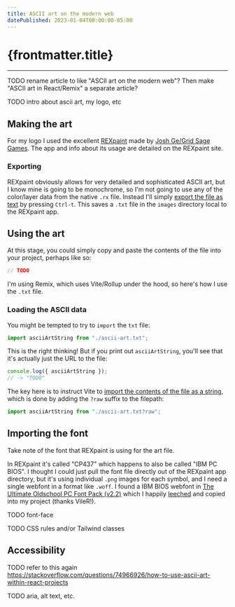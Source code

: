 ```yaml
---
title: ASCII art on the modern web
datePublished: 2023-01-04T00:00:00-05:00
---
```




# {frontmatter.title}

<ArticleHeader
  datePublished={frontmatter.datePublished}
  dateUpdated={frontmatter.dateUpdated}
/>

---

TODO rename article to like "ASCII art on the modern web"? Then make "ASCII art in React/Remix" a separate article?

TODO intro about ascii art, my logo, etc

## Making the art

For my logo I used the excellent [REXpaint](https://www.gridsagegames.com/rexpaint/index.html) made by [Josh Ge/Grid Sage Games](https://www.gridsagegames.com/). The app and info about its usage are detailed on the REXpaint site.

### Exporting

REXpaint obviously allows for very detailed and sophisticated ASCII art, but I know mine is going to be monochrome, so I'm not going to use any of the color/layer data from the native `.rx` file. Instead I'll simply [export the file as text](https://github.com/Lucide/REXPaint-manual/blob/master/manual.md#appendix-e-exportable-text-formats-txt-csv-xml-bbcode) by pressing `Ctrl-t`. This saves a `.txt` file in the `images` directory local to the REXpaint app.

## Using the art

At this stage, you could simply copy and paste the contents of the file into your project, perhaps like so:

```ts
// TODO
```

I'm using Remix, which uses Vite/Rollup under the hood, so here's how I use the `.txt` file.

### Loading the ASCII data

You might be tempted to try to `import` the `txt` file:

```ts
import asciiArtString from "./ascii-art.txt";
```

This is the right thinking! But if you print out `asciiArtString`, you'll see that it's actually just the URL to the file:

```ts
console.log({ asciiArtString });
// -> "TODO"
```

The key here is to instruct Vite to [import the contents of the file as a string](https://vite.dev/guide/assets#importing-asset-as-string), which is done by adding the `?raw` suffix to the filepath:

```ts
import asciiArtString from "./ascii-art.txt?raw";
```

## Importing the font

Take note of the font that REXpaint is using for the art file.

In REXpaint it's called "CP437" which happens to also be called "IBM PC BIOS". I thought I could just pull the font file directly out of the REXpaint app directory, but it's using individual `.png` images for each symbol, and I need a single webfont in a format like `.woff`. I found a IBM BIOS webfont in [The Ultimate Oldschool PC Font Pack (v2.2)](https://int10h.org/oldschool-pc-fonts/fontlist/font?ibm_bios) which I happily [leeched](https://int10h.org/oldschool-pc-fonts/download/) and copied into my project (thanks VileR!).

TODO font-face

TODO CSS rules and/or Tailwind classes

## Accessibility

TODO refer to this again https://stackoverflow.com/questions/74966926/how-to-use-ascii-art-within-react-projects

TODO aria, alt text, etc.
